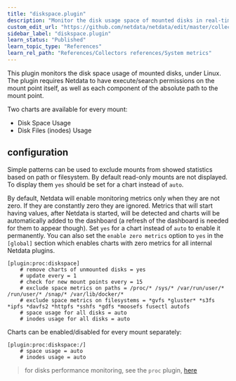 ```yaml
---
title: "diskspace.plugin"
description: "Monitor the disk usage space of mounted disks in real-time with the Netdata Agent, plus preconfigured alarms for disks at risk of filling up."
custom_edit_url: "https://github.com/netdata/netdata/edit/master/collectors/diskspace.plugin/README.md"
sidebar_label: "diskspace.plugin"
learn_status: "Published"
learn_topic_type: "References"
learn_rel_path: "References/Collectors references/System metrics"
---
```



This plugin monitors the disk space usage of mounted disks, under Linux. The plugin requires Netdata to have execute/search permissions on the mount point itself, as well as each component of the absolute path to the mount point.

Two charts are available for every mount:

-   Disk Space Usage
-   Disk Files (inodes) Usage

## configuration

Simple patterns can be used to exclude mounts from showed statistics based on path or filesystem. By default read-only mounts are not displayed. To display them `yes` should be set for a chart instead of `auto`.

By default, Netdata will enable monitoring metrics only when they are not zero. If they are constantly zero they are ignored. Metrics that will start having values, after Netdata is started, will be detected and charts will be automatically added to the dashboard (a refresh of the dashboard is needed for them to appear though). Set `yes` for a chart instead of `auto` to enable it permanently. You can also set the `enable zero metrics` option to `yes` in the `[global]` section which enables charts with zero metrics for all internal Netdata plugins.

```
[plugin:proc:diskspace]
    # remove charts of unmounted disks = yes
    # update every = 1
    # check for new mount points every = 15
    # exclude space metrics on paths = /proc/* /sys/* /var/run/user/* /run/user/* /snap/* /var/lib/docker/*
    # exclude space metrics on filesystems = *gvfs *gluster* *s3fs *ipfs *davfs2 *httpfs *sshfs *gdfs *moosefs fusectl autofs
    # space usage for all disks = auto
    # inodes usage for all disks = auto
```

Charts can be enabled/disabled for every mount separately:

```
[plugin:proc:diskspace:/]
    # space usage = auto
    # inodes usage = auto
```

> for disks performance monitoring, see the `proc` plugin, [here](/collectors/proc.plugin/README.md#monitoring-disks)


